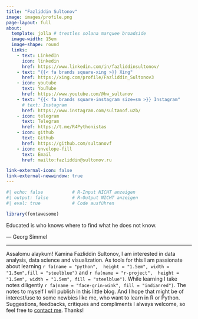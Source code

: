 ```yaml
---
title: "Fazliddin Sultonov"
image: images/profile.png
page-layout: full
about:
  template: jolla # trestles solana marquee broadside
  image-width: 15em
  image-shape: round
  links:
    - text: LinkedIn
      icon: linkedin
      href: https://www.linkedin.com/in/fazliddinsultonov/
    - text: "{{< fa brands square-xing >}} Xing"
      href: https://xing.com/profile/Fazliddin_Sultonov3
    - icon: youtube
      text: YouTube
      href: https://www.youtube.com/@hw_sultanov
    - text: "{{< fa brands square-instagram size=sm >}} Instagram"
      # text: Instagram
      href: https://www.instagram.com/sultanof.uzb/
    - icon: telegram
      text: Telegram
      href: https://t.me/R4Pythonistas
    - icon: github
      text: Github
      href: https://github.com/sultanovf
    - icon: envelope-fill
      text: Email
      href: mailto:fazliddin@sultonov.ru

link-external-icon: false
link-external-newwindow: true
---
```


```r
#| echo: false           # R-Input NICHT anzeigen      
#| output: false         # R-Output NICHT anzeigen 
#| eval: true            # Code ausführen

library(fontawesome)

```

 Educated is who knows where to find what he does not know.

 --- Georg Simmel

---

::: {#hero-heading}
Assalomu alaykum! Kamina Fazliddin Sultonov, I am interested in data analysis, data science and visualization. As tools for this I am passionate about learning `r fa(name = "python",  height = "1.5em", width = "1.5em",fill = "steelblue")` and `r fa(name = "r-project",  height = "1.5em", width = "1.5em", fill = "steelblue")`. While learning I take notes diligently `r fa(name = "face-grin-wink", fill = "indianred")`. The notes to myself I will publish in this little blog. And I hope that might be of interest/use to some newbies like me, who want to learn in R or Python. Suggestions, feedbacks, critiques and compliments I always welcome, so feel free to [contact me](mailto: fazliddin@sultonov.ru). Thanks! 
<!-- and enjoy reading! `r fa(name = "readme",  height = "1.5em", width = "1.5em",fill = "darkslategrey")` -->
:::


